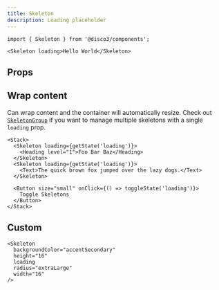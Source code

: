 ```yaml
---
title: Skeleton
description: Loading placeholder
---
```


```tsx
import { Skeleton } from '@disco3/components';
```

```tsx expand=true live=true
<Skeleton loading>Hello World</Skeleton>
```

## Props

<PropsTable sourceLink={sourceLink} types={types} />

## Wrap content

Can wrap content and the container will automatically resize. Check out
[`SkeletonGroup`](/components/SkeletonGroup) if you want to manage multiple
skeletons with a single `loading` prop.

```tsx live=true
<Stack>
  <Skeleton loading={getState('loading')}>
    <Heading level="1">Foo Bar Baz</Heading>
  </Skeleton>
  <Skeleton loading={getState('loading')}>
    <Text>The quick brown fox jumped over the lazy dogs.</Text>
  </Skeleton>

  <Button size="small" onClick={() => toggleState('loading')}>
    Toggle Skeletons
  </Button>
</Stack>
```

## Custom

```tsx live=true
<Skeleton
  backgroundColor="accentSecondary"
  height="16"
  loading
  radius="extraLarge"
  width="16"
/>
```
